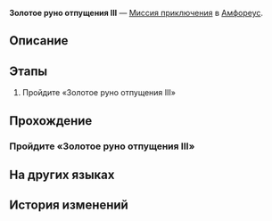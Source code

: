 {{Дополнить|Диалоги.}}
{{Миссия Инфобокс
|id              = 8030112
|Название        = 
|Изображение     = Миссия Освоения Золотое руно отпущения III.png
|Тип             = Миссия приключения
|События         = 
|Глава           = 
|Условия         = 
|Персонажи       = Первопроходец
|СтартЛокация    = Золотое руно отпущения III
|Мир             = Амфореус
|Локации         = Золотое руно отпущения III
|Предыдущая      = 
|Следующая       = 
|Награды         = 
}}
'''Золотое руно отпущения III''' — [[Миссия приключения]] в [[Амфореус]].

==Описание==
{{Описание|<!--официальное описание из Перекрёстка судеб-->}}

==Этапы==
# Пройдите «Золотое руно отпущения III»

==Прохождение==
{{Дополнить}}

===Пройдите «Золотое руно отпущения III»===
{{Описание миссии|локация=Золотое руно отпущения III|Все комнаты гипогея надёжно запечатаны. Эта находится под защитой золотого руна отпущения. Продолжить путь можно, лишь пройдя испытание.}}
{{Диалог Начало}}

{{Диалог Конец}}

==На других языках==
{{На других языках
|en   = Golden Scapegoat: Room III
|zhs  = 黄金替罪羊-房间Ⅲ
|zht  = 黃金替罪羔羊-房間Ⅲ
|ja   = 黄金のスケープゴート：部屋III
|ko   = 황금 희생양-방Ⅲ
|es   = Chivo expiatorio dorado: sala III
|fr   = Salle III du Bouc émissaire doré
|ru   = Золотое руно отпущения III
|th   = แพะรับบาปทองคำ: ห้อง III
|vi   = Con Dê Gánh Tội Vàng: Phòng III
|de   = Goldener Sündenbock: Raum III
|id   = Kambing Hitam Emas: Ruangan III
|pt   = Bode Expiatório Dourado: Sala III
}}

==История изменений==
{{История изменений|3.0}}

